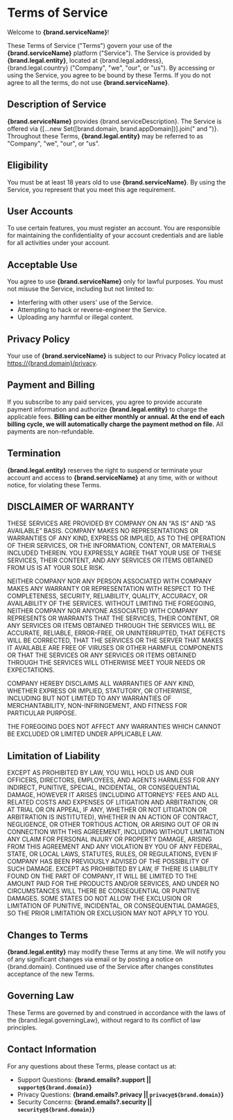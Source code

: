 
# Terms of Service

Welcome to **{brand.serviceName}**!

These Terms of Service ("Terms") govern your use of the **{brand.serviceName}** platform
("Service"). The Service is provided by **{brand.legal.entity}**, located at {brand.legal.address},
{brand.legal.country} ("Company", "we", "our", or "us"). By accessing or using the Service,
you agree to be bound by these Terms. If you do not agree to all the terms, do not use
**{brand.serviceName}**.

## Description of Service

**{brand.serviceName}** provides {brand.serviceDescription}. The Service is offered via
{[...new Set([brand.domain, brand.appDomain])].join(" and ")}. Throughout these Terms, **{brand.legal.entity}** may
be referred to as "Company", "we", "our", or "us".

## Eligibility

You must be at least 18 years old to use **{brand.serviceName}**. By using the Service,
you represent that you meet this age requirement.

## User Accounts

To use certain features, you must register an account. You are responsible for maintaining
the confidentiality of your account credentials and are liable for all activities under
your account.

## Acceptable Use

You agree to use **{brand.serviceName}** only for lawful purposes. You must not misuse the
Service, including but not limited to:

- Interfering with other users' use of the Service.
- Attempting to hack or reverse-engineer the Service.
- Uploading any harmful or illegal content.

## Privacy Policy

Your use of **{brand.serviceName}** is subject to our Privacy Policy located at [https://{brand.domain}/privacy](https://{brand.domain}/privacy).

## Payment and Billing

If you subscribe to any paid services, you agree to provide accurate payment information
and authorize **{brand.legal.entity}** to charge the applicable fees. **Billing can be
either monthly or annual. At the end of each billing cycle, we will automatically charge
the payment method on file.** All payments are non-refundable.

## Termination

**{brand.legal.entity}** reserves the right to suspend or terminate your account and access
to **{brand.serviceName}** at any time, with or without notice, for violating these Terms.

## DISCLAIMER OF WARRANTY

THESE SERVICES ARE PROVIDED BY COMPANY ON AN “AS IS” AND “AS AVAILABLE” BASIS. COMPANY
MAKES NO REPRESENTATIONS OR WARRANTIES OF ANY KIND, EXPRESS OR IMPLIED, AS TO THE OPERATION
OF THEIR SERVICES, OR THE INFORMATION, CONTENT, OR MATERIALS INCLUDED THEREIN. YOU EXPRESSLY
AGREE THAT YOUR USE OF THESE SERVICES, THEIR CONTENT, AND ANY SERVICES OR ITEMS OBTAINED
FROM US IS AT YOUR SOLE RISK.

NEITHER COMPANY NOR ANY PERSON ASSOCIATED WITH COMPANY MAKES ANY WARRANTY OR
REPRESENTATION WITH RESPECT TO THE COMPLETENESS, SECURITY, RELIABILITY, QUALITY, ACCURACY,
OR AVAILABILITY OF THE SERVICES. WITHOUT LIMITING THE FOREGOING, NEITHER COMPANY NOR
ANYONE ASSOCIATED WITH COMPANY REPRESENTS OR WARRANTS THAT THE SERVICES, THEIR CONTENT,
OR ANY SERVICES OR ITEMS OBTAINED THROUGH THE SERVICES WILL BE ACCURATE, RELIABLE, ERROR-FREE,
OR UNINTERRUPTED, THAT DEFECTS WILL BE CORRECTED, THAT THE SERVICES OR THE SERVER THAT MAKES
IT AVAILABLE ARE FREE OF VIRUSES OR OTHER HARMFUL COMPONENTS OR THAT THE SERVICES OR ANY
SERVICES OR ITEMS OBTAINED THROUGH THE SERVICES WILL OTHERWISE MEET YOUR NEEDS OR EXPECTATIONS.

COMPANY HEREBY DISCLAIMS ALL WARRANTIES OF ANY KIND, WHETHER EXPRESS OR IMPLIED, STATUTORY,
OR OTHERWISE, INCLUDING BUT NOT LIMITED TO ANY WARRANTIES OF MERCHANTABILITY, NON-INFRINGEMENT,
AND FITNESS FOR PARTICULAR PURPOSE.

THE FOREGOING DOES NOT AFFECT ANY WARRANTIES WHICH CANNOT BE EXCLUDED OR LIMITED UNDER
APPLICABLE LAW.

## Limitation of Liability

EXCEPT AS PROHIBITED BY LAW, YOU WILL HOLD US AND OUR OFFICERS, DIRECTORS, EMPLOYEES, AND AGENTS
HARMLESS FOR ANY INDIRECT, PUNITIVE, SPECIAL, INCIDENTAL, OR CONSEQUENTIAL DAMAGE, HOWEVER IT
ARISES (INCLUDING ATTORNEYS' FEES AND ALL RELATED COSTS AND EXPENSES OF LITIGATION AND ARBITRATION,
OR AT TRIAL OR ON APPEAL, IF ANY, WHETHER OR NOT LITIGATION OR ARBITRATION IS INSTITUTED),
WHETHER IN AN ACTION OF CONTRACT, NEGLIGENCE, OR OTHER TORTIOUS ACTION, OR ARISING OUT OF OR IN
CONNECTION WITH THIS AGREEMENT, INCLUDING WITHOUT LIMITATION ANY CLAIM FOR PERSONAL INJURY OR
PROPERTY DAMAGE, ARISING FROM THIS AGREEMENT AND ANY VIOLATION BY YOU OF ANY FEDERAL, STATE,
OR LOCAL LAWS, STATUTES, RULES, OR REGULATIONS, EVEN IF COMPANY HAS BEEN PREVIOUSLY ADVISED
OF THE POSSIBILITY OF SUCH DAMAGE. EXCEPT AS PROHIBITED BY LAW, IF THERE IS LIABILITY FOUND
ON THE PART OF COMPANY, IT WILL BE LIMITED TO THE AMOUNT PAID FOR THE PRODUCTS AND/OR SERVICES,
AND UNDER NO CIRCUMSTANCES WILL THERE BE CONSEQUENTIAL OR PUNITIVE DAMAGES. SOME STATES DO NOT
ALLOW THE EXCLUSION OR LIMITATION OF PUNITIVE, INCIDENTAL, OR CONSEQUENTIAL DAMAGES, SO THE
PRIOR LIMITATION OR EXCLUSION MAY NOT APPLY TO YOU.

## Changes to Terms

**{brand.legal.entity}** may modify these Terms at any time. We will notify you of any
significant changes via email or by posting a notice on {brand.domain}. Continued use of the
Service after changes constitutes acceptance of the new Terms.

## Governing Law

These Terms are governed by and construed in accordance with the laws of the {brand.legal.governingLaw},
without regard to its conflict of law principles.

## Contact Information

For any questions about these Terms, please contact us at:

- Support Questions: **{brand.emails?.support || `support@${brand.domain}`}**
- Privacy Questions: **{brand.emails?.privacy || `privacy@${brand.domain}`}**
- Security Concerns: **{brand.emails?.security || `security@${brand.domain}`}**